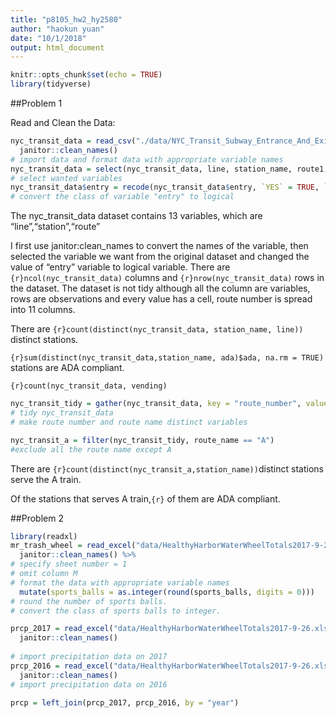 ```yaml
---
title: "p8105_hw2_hy2580"
author: "haokun yuan"
date: "10/1/2018"
output: html_document
---
```


```r
knitr::opts_chunk$set(echo = TRUE)
library(tidyverse)
```

##Problem 1

Read and Clean the Data:
```r
nyc_transit_data = read_csv("./data/NYC_Transit_Subway_Entrance_And_Exit_Data.csv") %>%
  janitor::clean_names()
# import data and format data with appropriate variable names
nyc_transit_data = select(nyc_transit_data, line, station_name, route1, route2, route3, route4, route5, route6, route7, route8, route9, route10, route11, station_latitude, station_longitude, entry, vending, entrance_type, ada)
# select wanted variables
nyc_transit_data$entry = recode(nyc_transit_data$entry, `YES` = TRUE, `NO` = FALSE )
# convert the class of variable "entry" to logical
```

The nyc_transit_data dataset contains 13 variables, which are "line","station","route"


I first use janitor:clean_names to convert the names of the variable, then selected the variable we want from the original dataset and changed the value of "entry" variable to logical variable. There are `{r}ncol(nyc_transit_data)` columns and `{r}nrow(nyc_transit_data)` rows in the dataset.
The dataset is not tidy although all the column are variables, rows are observations and every value has a cell, route number is spread into 11 columns.

There are `{r}count(distinct(nyc_transit_data, station_name, line))` distinct stations.

`{r}sum(distinct(nyc_transit_data,station_name, ada)$ada, na.rm = TRUE)` stations are ADA compliant.

`{r}count(nyc_transit_data, vending)`


```r
nyc_transit_tidy = gather(nyc_transit_data, key = "route_number", value = "route_name", route1:route11)
# tidy nyc_transit_data
# make route number and route name distinct variables
```

```r
nyc_transit_a = filter(nyc_transit_tidy, route_name == "A")
#exclude all the route name except A 
```

There are `{r}count(distinct(nyc_transit_a,station_name))`distinct stations serve the A train.

Of the stations that serves A train,`{r}` of them are ADA compliant.

##Problem 2

```r
library(readxl)
mr_trash_wheel = read_excel("data/HealthyHarborWaterWheelTotals2017-9-26.xlsx", sheet = 1, range = cell_cols("A:N")) %>%
  janitor::clean_names() %>% 
# specify sheet number = 1
# omit column M
# format the data with appropriate variable names
  mutate(sports_balls = as.integer(round(sports_balls, digits = 0)))
# round the number of sports balls.
# convert the class of sports balls to integer.
```

```r
prcp_2017 = read_excel("data/HealthyHarborWaterWheelTotals2017-9-26.xlsx", sheet = 3) %>% 
  janitor::clean_names() 
  
# import precipitation data on 2017
prcp_2016 = read_excel("data/HealthyHarborWaterWheelTotals2017-9-26.xlsx", sheet = 4) %>% 
  janitor::clean_names() 
# import precipitation data on 2016

prcp = left_join(prcp_2017, prcp_2016, by = "year")

```




